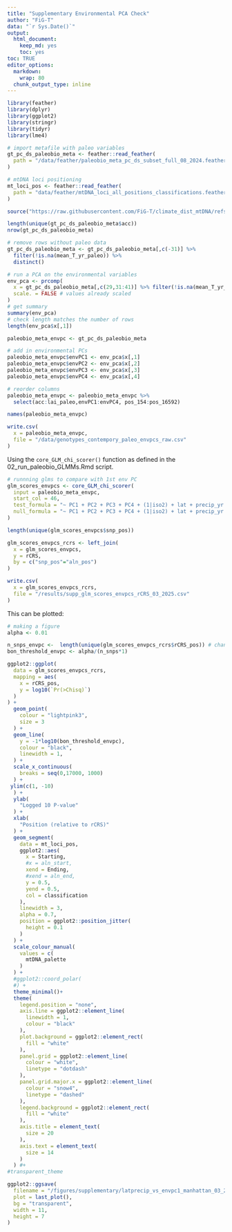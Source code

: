 ```yaml
---
title: "Supplementary Environmental PCA Check"
author: "FiG-T"
data: "`r Sys.Date()`"
output: 
  html_document: 
    keep_md: yes
    toc: yes
toc: TRUE
editor_options:
  markdown:
    wrap: 80
  chunk_output_type: inline
---
```


```r
library(feather)
library(dplyr)
library(ggplot2)
library(stringr)
library(tidyr)
library(lme4)
```

```r
# import metafile with paleo variables 
gt_pc_ds_paleobio_meta <- feather::read_feather(
  path = "/data/feather/paleobio_meta_pc_ds_subset_full_08_2024.feather"
)

# mtDNA loci positioning 
mt_loci_pos <- feather::read_feather(
  path = "data/feather/mtDNA_loci_all_positions_classifications.feather"
)
```

```r
source("https://raw.githubusercontent.com/FiG-T/climate_dist_mtDNA/refs/heads/main/climate_mtDNA_colour_palettes.R") # you may beed to add on a token here to gain access. 

```

```r
length(unique(gt_pc_ds_paleobio_meta$acc))
nrow(gt_pc_ds_paleobio_meta)

# remove rows without paleo data 
gt_pc_ds_paleobio_meta <- gt_pc_ds_paleobio_meta[,c(-31)] %>%
  filter(!is.na(mean_T_yr_paleo)) %>%
  distinct()
```

```r
# run a PCA on the environmental variables
env_pca <- prcomp(
  x = gt_pc_ds_paleobio_meta[,c(29,31:41)] %>% filter(!is.na(mean_T_yr_paleo)), 
  scale. = FALSE # values already scaled
)
# get summary
summary(env_pca)
# check length matches the number of rows   
length(env_pca$x[,1])

paleobio_meta_envpc <- gt_pc_ds_paleobio_meta 

# add in environmental PCs
paleobio_meta_envpc$envPC1 <- env_pca$x[,1]
paleobio_meta_envpc$envPC2 <- env_pca$x[,2]
paleobio_meta_envpc$envPC3 <- env_pca$x[,3]
paleobio_meta_envpc$envPC4 <- env_pca$x[,4]

# reorder columns 
paleobio_meta_envpc <- paleobio_meta_envpc %>%
  select(acc:lai_paleo,envPC1:envPC4, pos_154:pos_16592)

names(paleobio_meta_envpc)

write.csv(
  x = paleobio_meta_envpc, 
  file = "/data/genotypes_contempory_paleo_envpcs_raw.csv"
)
```


Using the `core_GLM_chi_scorer()` function as defined in the 02_run_paleobio_GLMMs.Rmd script. 

```r
# runnning glms to compare with 1st env PC
glm_scores_envpcs <- core_GLM_chi_scorer(
  input = paleobio_meta_envpc, 
  start_col = 46, 
  test_formula = "~ PC1 + PC2 + PC3 + PC4 + (1|iso2) + lat + precip_yr ", 
  null_formula = "~ PC1 + PC2 + PC3 + PC4 + (1|iso2) + lat + precip_yr + envPC1"
)

length(unique(glm_scores_envpcs$snp_pos))

glm_scores_envpcs_rcrs <- left_join(
  x = glm_scores_envpcs, 
  y = rCRS, 
  by = c("snp_pos"="aln_pos")
)

write.csv(
  x = glm_scores_envpcs_rcrs, 
  file = "/results/supp_glm_scores_envpcs_rCRS_03_2025.csv"
)
```

This can be plotted: 

```r

# making a figure
alpha <- 0.01

n_snps_envpc <-  length(unique(glm_scores_envpcs_rcrs$rCRS_pos)) # change depending on the output from format_core_GLM_scores
bon_threshold_envpc <- alpha/(n_snps*1)

ggplot2::ggplot(
  data = glm_scores_envpcs_rcrs, 
  mapping = aes(
    x = rCRS_pos,
    y = log10(`Pr(>Chisq)`)
  )
) +
  geom_point(
    colour = "lightpink3",
    size = 3
  ) +
  geom_line(
    y = -1*log10(bon_threshold_envpc), 
    colour = "black", 
    linewidth = 1,
  ) + 
  scale_x_continuous(
    breaks = seq(0,17000, 1000)
  ) +
 ylim(c(1, -10)
  ) +
  ylab(
    "Logged 10 P-value"
  ) +
  xlab(
    "Position (relative to rCRS)"
  ) +
  geom_segment(
    data = mt_loci_pos,
    ggplot2::aes(
      x = Starting, 
      #x = aln_start,
      xend = Ending, 
      #xend = aln_end,
      y = 0.5, 
      yend = 0.5, 
      col = classification
    ),
    linewidth = 3, 
    alpha = 0.7, 
    position = ggplot2::position_jitter(
      height = 0.1
    )
  ) +
  scale_colour_manual(
    values = c(
      mtDNA_palette
    )
  ) +
  #ggplot2::coord_polar(
  #) + 
  theme_minimal()+
  theme(
    legend.position = "none", 
    axis.line = ggplot2::element_line(
      linewidth = 1, 
      colour = "black"
    ), 
    plot.background = ggplot2::element_rect(
      fill = "white"
    ), 
    panel.grid = ggplot2::element_line(
      colour = "white", 
      linetype = "dotdash"
    ),
    panel.grid.major.x = ggplot2::element_line(
      colour = "snow4", 
      linetype = "dashed"
    ), 
    legend.background = ggplot2::element_rect(
      fill = "white"
    ), 
    axis.title = element_text(
      size = 20
    ),
    axis.text = element_text(
      size = 14
    )
  ) #+
#transparent_theme
```

```r
ggplot2::ggsave(
  filename = "/figures/supplementary/latprecip_vs_envpc1_manhattan_03_2025.png",
  plot = last_plot(),
  bg = "transparent", 
  width = 11, 
  height = 7
)
```
